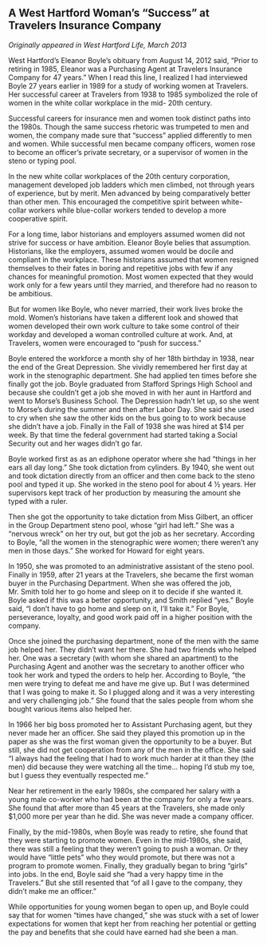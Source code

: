## A West Hartford Woman’s “Success” at Travelers Insurance Company {-}

*Originally appeared in West Hartford Life, March 2013*

West Hartford’s Eleanor Boyle’s obituary from August 14, 2012 said, “Prior to retiring in 1985, Eleanor was a Purchasing Agent at Travelers Insurance Company for 47 years.” When I read this line, I realized I had interviewed Boyle 27 years earlier in 1989 for a study of working women at Travelers. Her successful career at Travelers from 1938 to 1985 symbolized the role of women in the white collar workplace in the mid- 20th century.

Successful careers for insurance men and women took distinct paths into the 1980s. Though the same success rhetoric was trumpeted to men and women, the company made sure that “success” applied differently to men and women. While successful men became company officers, women rose to become an officer’s private secretary, or a supervisor of women in the steno or typing pool.

In the new white collar workplaces of the 20th century corporation, management developed job ladders which men climbed, not through years of experience, but by merit. Men advanced by being comparatively better than other men. This encouraged the competitive spirit between white-collar workers while blue-collar workers tended to develop a more cooperative spirit.

For a long time, labor historians and employers assumed women did not strive for success or have ambition. Eleanor Boyle belies that assumption. Historians, like the employers, assumed women would be docile and compliant in the workplace. These historians assumed that women resigned themselves to their fates in boring and repetitive jobs with few if any chances for meaningful promotion. Most women expected that they would work only for a few years until they married, and therefore had no reason to be ambitious.

But for women like Boyle, who never married, their work lives broke the mold. Women’s historians have taken a different look and showed that women developed their own work culture to take some control of their workday and developed a woman controlled culture at work. And, at Travelers, women were encouraged to “push for success.”

Boyle entered the workforce a month shy of her 18th birthday in 1938, near the end of the Great Depression. She vividly remembered her first day at work in the stenographic department. She had applied ten times before she finally got the job. Boyle graduated from Stafford Springs High School and because she couldn’t get a job she moved in with her aunt in Hartford and went to Morse’s Business School. The Depression hadn’t let up, so she went to Morse’s during the summer and then after Labor Day. She said she used to cry when she saw the other kids on the bus going to to work because she didn’t have a job. Finally in the Fall of 1938 she was hired at $14 per week. By that time the federal government had started taking a Social Security out and her wages didn’t go far.

Boyle worked first as as an ediphone operator where she had “things in her ears all day long.” She took dictation from cylinders. By 1940, she went out and took dictation directly from an officer and then come back to the steno pool and typed it up. She worked in the steno pool for about 4 ½ years. Her supervisors kept track of her production by measuring the amount she typed with a ruler.

Then she got the opportunity to take dictation from Miss Gilbert, an officer in the Group Department steno pool, whose “girl had left.” She was a “nervous wreck” on her try out, but got the job as her secretary. According to Boyle, “all the women in the stenographic were women; there weren’t any men in those days.” She worked for Howard for eight years.

In 1950, she was promoted to an administrative assistant of the steno pool. Finally in 1959, after 21 years at the Travelers, she became the first woman buyer in the Purchasing Department. When she was offered the job, Mr. Smith told her to go home and sleep on it to decide if she wanted it. Boyle asked if this was a better opportunity, and Smith replied “yes.” Boyle said, “I don’t have to go home and sleep on it, I’ll take it.” For Boyle, perseverance, loyalty, and good work paid off in a higher position with the company.

Once she joined the purchasing department, none of the men with the same job helped her. They didn’t want her there. She had two friends who helped her. One was a secretary (with whom she shared an apartment) to the Purchasing Agent and another was the secretary to another officer who took her work and typed the orders to help her. According to Boyle, “the men were trying to defeat me and have me give up. But I was determined that I was going to make it. So I plugged along and it was a very interesting and very challenging job.” She found that the sales people from whom she bought various items also helped her.

In 1966 her big boss promoted her to Assistant Purchasing agent, but they never made her an officer. She said they played this promotion up in the paper as she was the first woman given the opportunity to be a buyer. But still, she did not get cooperation from any of the men in the office. She said “I always had the feeling that I had to work much harder at it than they (the men) did because they were watching all the time... hoping I’d stub my toe, but I guess they eventually respected me.”

Near her retirement in the early 1980s, she compared her salary with a young male co-worker who had been at the company for only a few years. She found that after more than 45 years at the Travelers, she made only $1,000 more per year than he did. She was never made a company officer.

Finally, by the mid-1980s, when Boyle was ready to retire, she found that they were starting to promote women. Even in the mid-1980s, she said, there was still a feeling that they weren’t going to push a woman. Or they would have “little pets” who they would promote, but there was not a program to promote women. Finally, they gradually began to bring “girls” into jobs. In the end, Boyle said she “had a very happy time in the Travelers.” But she still resented that “of all I gave to the company, they didn’t make me an officer.”

While opportunities for young women began to open up, and Boyle could say that for women “times have changed,” she was stuck with a set of lower expectations for women that kept her from reaching her potential or getting the pay and benefits that she could have earned had she been a man.
